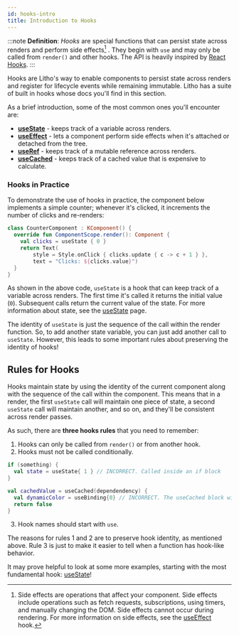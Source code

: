```yaml
---
id: hooks-intro
title: Introduction to Hooks
---
```



:::note
**Definition**: *Hooks* are special functions that can persist state across renders and perform side effects[^1] . They begin with `use` and may only be called from `render()` and other hooks. The API is heavily inspired by [React Hooks](https://reactjs.org/docs/hooks-intro.html).
:::

Hooks are Litho's way to enable components to persist state across renders and register for lifecycle events while remaining immutable. Litho has a suite of built in hooks whose docs you'll find in this section.

As a brief introduction, some of the most common ones you'll encounter are:

- **[useState](/mainconcepts/use-state.mdx)** - keeps track of a variable across renders.
- **[useEffect](/mainconcepts/use-effect.mdx)** - lets a component perform side effects when it's attached or detached from the tree.
- **[useRef](/mainconcepts/use-ref.mdx)** - keeps track of a mutable reference across renders.
- **[useCached](/mainconcepts/use-cached.mdx)** - keeps track of a cached value that is expensive to calculate.

[^1]: Side effects are operations that affect your component. Side effects include operations such as fetch requests, subscriptions, using timers, and manually changing the DOM. Side effects cannot occur during rendering. For more information on side effects, see the [useEffect](use-effect.mdx) hook.

### Hooks in Practice

To demonstrate the use of hooks in practice, the component below implements a simple counter; whenever it's clicked, it increments the number of clicks and re-renders:

```kotlin {3}
class CounterComponent : KComponent() {
  override fun ComponentScope.render(): Component {
    val clicks = useState { 0 }
    return Text(
        style = Style.onClick { clicks.update { c -> c + 1 } },
        text = "Clicks: ${clicks.value}")
  }
}
```

As shown in the above code, `useState` is a hook that can keep track of a variable across renders. The first time it's called it returns the initial value (`0`).  Subsequent calls return the current value of the state. For more information about state, see the [useState](/mainconcepts/use-state.mdx) page.

The identity of `useState` is just the sequence of the call within the render function. So, to add another state variable, you can just add another call to `useState`. However, this leads to some important rules about preserving the identity of hooks!

## Rules for Hooks

Hooks maintain state by using the identity of the current component along with the sequence of the call within the component. This means that in a render, the first `useState` call will maintain one piece of state, a second `useState` call will maintain another, and so on, and they'll be consistent across render passes.

As such, there are **three hooks rules** that you need to remember:

 1. Hooks can only be called from `render()` or from another hook.
 2. Hooks must not be called conditionally.
 ```kotlin
 if (something) {
   val state = useState{ 1 } // INCORRECT. Called inside an if block
 }
 ```

 ```kotlin
 val cachedValue = useCached(dependendency) {
   val dynamicColor = useBinding{0} // INCORRECT. The useCached block will only be executed if the dependency changes.
   return false
 }
 ```
 3. Hook names should start with `use`.

The reasons for rules 1 and 2 are to preserve hook identity, as mentioned above. Rule 3 is just to make it easier to tell when a function has hook-like behavior.

It may prove helpful to look at some more examples, starting with the most fundamental hook: [useState](/mainconcepts/use-state.mdx)!
